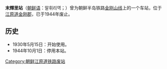 {{expand|time=2014-06-11T13:39:43+00:00}}
{{unreferenced|time=2014-06-11T13:39:43+00:00}}
{{朝鮮半島車站資訊
|公司色 = black
|文字色 = 
|站名 = 末輝里站
|圖片 = 
|pxl = 
|圖片說明 =
|前一站 = [[断发岭站|断发岭]]
|前一站距離 = 3.2
|後一站距離 = 4.4
|後一站 = [[竝武站|竝武]]
|諺文 = 말휘리역
|朝鮮漢字 = 末輝里驛
|文觀部式 = Malhwi-ri-yeok
|馬-賴式 = Malhwi-ri-yŏk
|副站名 = 
|車站編號 = 
|停站路線數 = 
|所屬公司 = [[京城电气株式会社|京城电气株式会社]]
|所屬路線 = [[金刚山线|金刚山线]]
|距離 = 108.0
|起點站 = [[铁原站|铁原]]
|所在地 =[[江原道_(北)|江原道]][[金刚郡|金刚郡]]
|車站構造 = 地面车站
|月台配置 = 
|啟用年月日 = 1930年5月15日 
|廢站年月日 = 1944年10月1日
|上下車人次 = 
|統計年度 = 
|轉車 = 
|備註 = 
|全寬備註 = 
}}

'''末輝里站'''（[[朝鲜语|朝鲜语]]：말휘리역；{{lang|ko|末輝里驛}}）曾为朝鲜半岛铁路[[金刚山线|金刚山线]]上的一个车站，位于[[江原道_(北)|江原道]][[金刚郡|金刚郡]]，已于1944年废止。

== 历史 ==
*1930年5月15日：开始使用。
*1944年10月1日：停用本站。

{{金刚山线}}

[[Category:朝鲜江原道铁路废站|Category:朝鲜江原道铁路废站]]